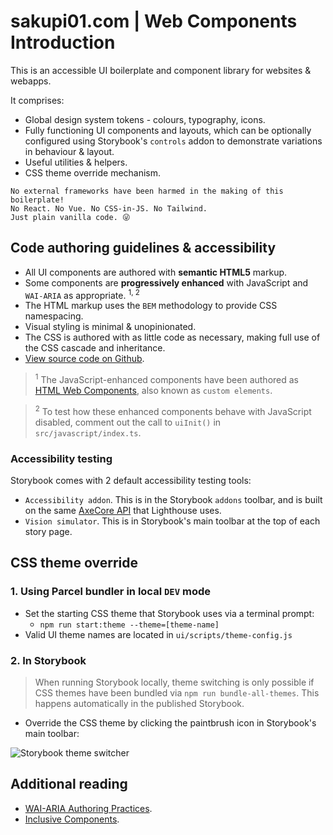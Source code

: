 
<Meta title="Introduction" />

# sakupi01.com | Web Components Introduction
This is an accessible UI boilerplate and component library for websites & webapps.

It comprises:
- Global design system tokens - colours, typography, icons.
- Fully functioning UI components and layouts, which can be optionally configured using Storybook's `controls` addon to demonstrate variations in behaviour & layout.
- Useful utilities & helpers.
- CSS theme override mechanism.

```
No external frameworks have been harmed in the making of this boilerplate!
No React. No Vue. No CSS-in-JS. No Tailwind.
Just plain vanilla code. 😜
```

## Code authoring guidelines & accessibility
- All UI components are authored with **semantic HTML5** markup.
- Some components are **progressively enhanced** with JavaScript and `WAI-ARIA` as appropriate. <sup>1, 2</sup>
- The HTML markup uses the `BEM` methodology to provide CSS namespacing.
- Visual styling is minimal & unopinionated.
- The CSS is authored with as little code as necessary, making full use of the CSS cascade and inheritance.
- [View source code on Github](https://github.com/basher/Web-UI-Boilerplate).

> <sup>1</sup>
> The JavaScript-enhanced components have been authored as [HTML Web Components](/docs/web-components-or-custom-elements-using-web-components--docs), also known as `custom elements`.

> <sup>2</sup>
> To test how these enhanced components behave with JavaScript disabled, comment out the call to `uiInit()` in `src/javascript/index.ts`.

### Accessibility testing
Storybook comes with 2 default accessibility testing tools:
- `Accessibility addon`. This is in the Storybook `addons` toolbar, and is built on the same [AxeCore API](https://www.deque.com/axe/) that Lighthouse uses.
- `Vision simulator`. This is in Storybook's main toolbar at the top of each story page.

## CSS theme override
### 1. Using Parcel bundler in local `DEV` mode
- Set the starting CSS theme that Storybook uses via a terminal prompt:
    - `npm run start:theme --theme=[theme-name]`
- Valid UI theme names are located in `ui/scripts/theme-config.js`

### 2. In Storybook
> When running Storybook locally, theme switching is only possible if CSS themes have been bundled via `npm run bundle-all-themes`. This happens automatically in the published Storybook.

- Override the CSS theme by clicking the paintbrush icon in Storybook's main toolbar:

![Storybook theme switcher](theme-switcher.png)

## Additional reading
- [WAI-ARIA Authoring Practices](https://www.w3.org/WAI/ARIA/apg/).
- [Inclusive Components](https://inclusive-components.design/).
